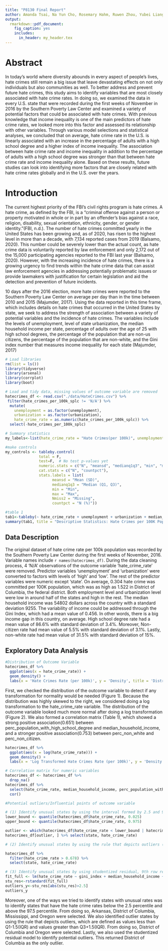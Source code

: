 ```yaml
---
title: "P8130 Final Report"
author: Amanda Tsai, Na Yun Cho, Rosemary Hahm, Ruwen Zhou, Yubei Liang
output:
  rmarkdown::pdf_document:
    fig_caption: yes        
    includes:  
      in_header: my_header.tex
---
```


# Abstract
In today's world where diversity abounds in every aspect of people’s lives, hate crimes still remain a big issue that leave devastating effects on not only individuals but also communities as well. To better address and prevent future hate crimes, this study aims to identify variables that are most closely associated with hate crime rates. In doing so, we examined the data in every U.S. state that were recorded during the first weeks of November in 2016 by the Southern Poverty Law Center and examined a variety of potential factors that could be associated with hate crimes. With previous knowledge that income inequality is one of the main predictors of hate crime rates, we looked more into this factor and assessed its relationship with other variables. Through various model selections and statistical analyses, we concluded that on average, hate crime rate in the U.S. is linearly associated with an increase in the percentage of adults with a high school degree and a higher index of income inequality. The association between hate crime rate and income inequality in addition to the percentage of adults with a high school degree was stronger than that between hate crime rate and income inequality alone. Based on these results, future studies can look into identifying more factors that are closely related with hate crime rates globally and in the U.S. over the years.  


# Introduction
The current highest priority of the FBI’s civil rights program is hate crimes. A hate crime, as defined by the FBI, is a “criminal offense against a person or property motivated in whole or in part by an offender’s bias against a race, religion, disability, sexual orientation, ethnicity, gender, or gender identity.”(FBI, n.d.). The number of hate crimes committed yearly in the United States has been growing and, as of 2020, has risen to the highest level in more than a decade, with 7,134 reported cases from 2019 (Balsamo, 2020). This number could be severely lower than the actual count, as hate crime data is voluntarily reported by law enforcement and only 2,172 out of the 15,000 participating agencies reported to the FBI last year (Balsamo, 2020). However, with the increasing incidence of hate crimes, there is a growing urgency to find trends within the hate crime data that can assist law enforcement agencies in addressing potentially problematic issues or provide lawmakers with justification for certain legislation and aid the detection and prevention of future incidents. 

10 days after the 2016 election, more hate crimes were reported to the Southern Poverty Law Center on average per day than in the time between 2010 and 2015 (Majumder, 2017). Using the data reported in this time frame, which includes details on hate crimes that occurred in the United States by state, we seek to address the strength of association between a variety of potential variables and the incidence of hate crimes. The variables include the levels of unemployment, level of state urbanization, the median household income per state, percentage of adults over the age of 25 with high school degrees, the percentage of the population that are non-us citizens, the percentage of the population that are non-white, and the Gini index number that measures income inequality for each state (Majumder, 2017)

```r
# Load libraries
rm(list = ls())
library(tidyverse)
library(arsenal)
library(corrplot)
library(boot)  
```

```r
# Load and tidy data, missing values of outcome variable are removed
hatecrimes_df <- read.csv("./data/HateCrimes.csv") %>% 
 filter(hate_crimes_per_100k_splc != 'N/A') %>% 
  mutate(
    unemployment = as.factor(unemployment),
    urbanization = as.factor(urbanization),
    hate_crime_rate = as.numeric(hate_crimes_per_100k_splc)) %>% 
  select(-hate_crimes_per_100k_splc)
```

```r
# Summary statistics
my_labels<-list(hate_crime_rate = "Hate Crimes(per 100k)", unemployment = "Unemplotment Level", urbanization = "Urbanization Level", median_household_income = "Median Household Income(dollar)", perc_population_with_high_school_degree = "High School Degree Rate(%)", perc_non_citizen = "Non-Citizen Rate(%)", perc_non_white = "Non-White Rate(%)", gini_index =  "Gini Index")

#make controls
my_controls <- tableby.control(
               total = F,
               test=F,  # No test p-values yet
               numeric.stats = c("N", "meansd", "medianq1q3", "min", "max", "Nmiss2"),
               cat.stats = c("N", "countpct"),
               stats.labels = list(
                     meansd = "Mean (SD)",
                     medianq1q3 = "Median (Q1, Q3)",
                     min = "Min",
                     max = "Max",
                     Nmiss2 = "Missing",
                     countpct = "N (%)"))

#table 1
tab1<-tableby(~ hate_crime_rate + unemployment + urbanization + median_household_income + perc_population_with_high_school_degree + perc_non_citizen + perc_non_white + gini_index, data = hatecrimes_df, control = my_controls)
summary(tab1, title = "Descriptive Statistics: Hate Crimes per 100K Population and Possible Influential Variables", labelTranslations = my_labels, text = T)
```

## Data Description
The original dataset of hate crime rate per 100k population was recorded by the Southern Poverty Law Center during the first weeks of November, 2016. Variable names include `r names(hatecrimes_df)`. During the data cleaning process, 4 'N/A' observations of the outcome variable 'hate_crime_rate' were removed. Predictor variables 'unemployment' and 'urbanization' were converted to factors with levels of 'high' and 'low'. The rest of the predictor variables were numeric except 'state'. On average, 0.304 hate crime was committed per 100K population, which was as high as 1.522 in District of Columbia, the federal district. Both employment level and urbanization level were low in around half of the states and high in the rest. The median household income was 54802 dollars across the country with a standard deviation 9255. The variability of income could be addressed through the Gini Index, which had a mean value of 0.456. In other words, there is a big income gap in this country, on average. High school degree rate had a mean value of 86.6% with standard deviation of 3.4%. Moreover, Non-citizen rate had mean value of 5.5% with standard deviation of 3.1%. Lastly, non-white rate had mean value of 31.5% with standard deviation of 15%.

## Exploratory Data Analysis 
```r
#Distribution of Outcome Variable
hatecrimes_df %>% 
  ggplot(aes(x = hate_crime_rate)) +
  geom_density() +
  labs(x = 'Hate Crimes Rate (per 100k)', y = 'Density', title = 'Distribution of Outcome Variable: Hate Crimes Rate (per 100k)')
```

First, we checked the distribution of the outcome variable to detect if any transformation for normality would be needed (Figure 1). Because the distribution was highly skewed to the right, we considered doing a log transformation to the hate_crime_rate variable. The distribution of the outcome variable looked much more normal after doing a log transformation (Figure 2). We also formed a correlation matrix (Table 1), which showed a strong positive association(0.651) between perc_population_with_high_school_degree and median_household_income, and a stronger positive association(0.753) between perc_non_white and perc_non_citizen. 

```r
hatecrimes_df %>% 
  ggplot(aes(x = log(hate_crime_rate))) +
  geom_density() +
  labs(x = 'Log Transformed Hate Crimes Rate (per 100k)', y = 'Density', title = 'Distribution of Outcome Variable: Log Transformed Hate Crimes Rate (per 100k)')
```

```r
# Correlation matrix for numeric variables 
hatecrimes_df <- hatecrimes_df %>% 
  drop_na()
hatecrimes_df %>% 
  select(hate_crime_rate, median_household_income, perc_population_with_high_school_degree, perc_non_citizen, perc_non_white, gini_index) %>% 
  cor()
```

```r
#Potential outliers/Influential points of outcome variable

# (1) Identify unusual states by using the interval formed by 2.5 and 97.5 percentiles
lower_bound <- quantile(hatecrimes_df$hate_crime_rate, 0.025)
upper_bound <- quantile(hatecrimes_df$hate_crime_rate, 0.975)

outlier <- which(hatecrimes_df$hate_crime_rate < lower_bound | hatecrimes_df$hate_crime_rate > upper_bound)
hatecrimes_df[outlier, ] %>% select(state, hate_crime_rate)

# (2) Identify unusual states by using the rule that depicts outliers (value less than Q1 - 1.5(IQR), value greater than Q3 + 1.5(IQR)) -> Thus, look for values smaller than -0.178 or greater than 0.678

hatecrimes_df %>% 
  filter(hate_crime_rate > 0.678) %>%
  select(state, hate_crime_rate)

# (3) Identify unusual states by using studentized residual, 9th row returned: District of Columbia.
fit_full <- lm(hate_crime_rate ~ gini_index + median_household_income + perc_population_with_high_school_degree + perc_non_citizen + perc_non_white + unemployment + urbanization, data = hatecrimes_df)
stu_res<-rstandard(fit_full)
outliers_y<-stu_res[abs(stu_res)>2.5]
outliers_y
```

Moreover, one of the ways we tried to identify states with unusual rates was to identify states that have the hate crime rates below the 2.5 percentile and above the 97.5 percentile. From doing so, Arkansas, District of Columbia, Mississippi, and Oregon were selected. 
We also identified outlier states by using the rule that depicts outliers, which are defined as values less than Q1-1.5(IQR) and values greater than Q3+1.5(IQR). From doing so, District of Columbia and Oregon were selected. 
Lastly, we also used the studentized residual model to identify potential outliers. This returned District of Columbia as the only outlier.
